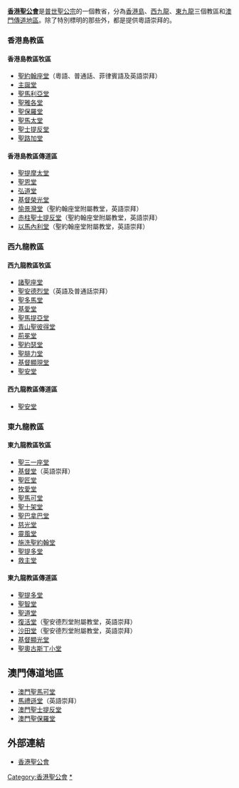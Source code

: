 ''' [[香港聖公會|香港聖公會]]'''是[[普世聖公宗|普世聖公宗]]的一個教省，分為[[香港島教區|香港島]]、[[西九龍教區|西九龍]]、[[東九龍教區|東九龍]]三個教區和[[澳門傳道地區|澳門傳道地區]]。除了特別標明的那些外，都是提供粵語崇拜的。

===香港島教區===
====香港島教區牧區====
*[[聖約翰座堂_(香港)|聖約翰座堂]]（粵語、普通話、菲律賓語及英語崇拜）
*[[主誕堂_(香港)|主誕堂]]
*[[聖馬利亞堂_(香港)|聖馬利亞堂]]
*[[聖雅各堂|聖雅各堂]]
*[[聖保羅堂|聖保羅堂]]
*[[聖馬太堂|聖馬太堂]]
*[[聖士提反堂|聖士提反堂]]
*[[聖路加堂|聖路加堂]]
====香港島教區傳道區====
*[[聖提摩太堂|聖提摩太堂]]
*[[聖恩堂|聖恩堂]]
*[[弘道堂|弘道堂]]
*[[基督榮光堂|基督榮光堂]]
*[[愉景灣堂|愉景灣堂]]（聖約翰座堂附屬教堂，英語崇拜）
*[[赤柱聖士提反堂|赤柱聖士提反堂]]（聖約翰座堂附屬教堂，英語崇拜）
*[[以馬內利堂|以馬內利堂]]（聖約翰座堂附屬教堂，英語崇拜）

===西九龍教區===
====西九龍教區牧區====
*[[諸聖座堂_(香港)|諸聖座堂]]
*[[聖安德烈堂|聖安德烈堂]]（英語及普通話崇拜）
*[[聖多馬堂|聖多馬堂]]
*[[基愛堂|基愛堂]]
*[[聖馬提亞堂|聖馬提亞堂]]
*[[青山聖彼得堂|青山聖彼得堂]]
*[[荊冕堂|荊冕堂]]
*[[聖約瑟堂|聖約瑟堂]]
*[[聖腓力堂|聖腓力堂]]
*[[基督顯現堂|基督顯現堂]]
*[[聖安堂|聖安堂]]

====西九龍教區傳道區====
*[[聖安堂|聖安堂]]

===東九龍教區===
====東九龍教區牧區====
*[[聖三一座堂_(香港)|聖三一座堂]]
*[[基督堂|基督堂]]（英語崇拜）
*[[聖匠堂|聖匠堂]]
*[[牧愛堂|牧愛堂]]
*[[聖馬可堂|聖馬可堂]]
*[[聖十架堂|聖十架堂]]
*[[聖巴拿巴堂|聖巴拿巴堂]]
*[[慈光堂|慈光堂]]
*[[靈風堂|靈風堂]]
*[[施洗聖約翰堂|施洗聖約翰堂]]
*[[聖提多堂|聖提多堂]]
*[[救主堂|救主堂]]

====東九龍教區傳道區====
*[[聖提多堂|聖提多堂]]
*[[聖智堂|聖智堂]]
*[[聖道堂|聖道堂]]
*[[復活堂|復活堂]]（聖安德烈堂附屬教堂，英語崇拜）
*[[沙田堂|沙田堂]]（聖安德烈堂附屬教堂，英語崇拜）
*[[基督顯光堂|基督顯光堂]]
*[[聖奧古斯丁小堂|聖奧古斯丁小堂]]

==澳門傳道地區==
*[[澳門聖馬可堂|澳門聖馬可堂]]
*[[馬禮遜教堂|馬禮遜堂]]（英語崇拜）
*[[澳門聖士提反堂|澳門聖士提反堂]]
*[[澳門聖保羅堂|澳門聖保羅堂]]

==外部連結==
*[http://www.hkskh.org 香港聖公會] {{Wayback|url=http://www.hkskh.org/ |date=20200913003653 }} 

{{香港聖公會}}

[[Category:香港聖公會|Category:香港聖公會]]
[[Category:香港聖公會教堂|*]]
